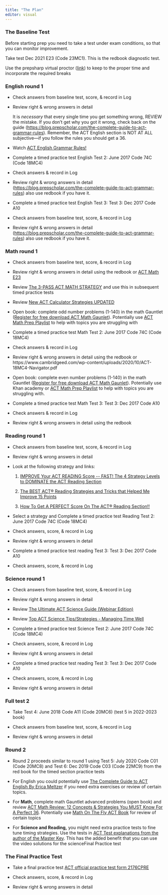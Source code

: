 ```yaml
---
title: "The Plan"
editor: visual
---
```


### The Baseline Test

Before starting prep you need to take a test under exam conditions, so that you can monitor improvement.

Take test Dec 2021 E23 (Code 23MC1). This is the redbook diagnostic test.

Use the prepsharp virtual proctor ([link](https://www.prepsharp.com/act-test-timers/)) to keep to the proper time and incorporate the required breaks

### English round 1

-   Check answers from baseline test, score, & record in Log

-   Review right & wrong answers in detail

    It is *necessary* that every single time you get something wrong, REVIEW the mistake. If you don't get why you got it wrong, check back on the guide (<https://blog.prepscholar.com/the-complete-guide-to-act-grammar-rules>). Remember, the ACT English section is NOT AT ALL subjective---if you follow the rules you should get a 36.

-   Watch [ACT English Grammar Rules!](https://www.youtube.com/watch?v=lFqfD-A4Nts)

-   Complete a timed practice test English Test 2: June 2017 Code 74C (Code 18MC4)

-   Check answers & record in Log

-   Review right & wrong answers in detail (<https://blog.prepscholar.com/the-complete-guide-to-act-grammar-rules>) also use redbook if you have it.

-   Complete a timed practice test English Test 3: Test 3: Dec 2017 Code A10

-   Check answers from baseline test, score, & record in Log

-   Review right & wrong answers in detail (<https://blog.prepscholar.com/the-complete-guide-to-act-grammar-rules>) also use redbook if you have it.

### Math round 1

-   Check answers from baseline test, score, & record in Log

-   Review right & wrong answers in detail using the redbook or [ACT Math E23](https://www.youtube.com/playlist?list=PL_tX83dUzqlh7MDFe1LI2Uc-SOLcp5yGA)

-   Review [The 3-PASS ACT MATH STRATEGY](https://www.youtube.com/watch?v=i3QcEQ7_2Wk) and use this in subsequent timed practice tests

-   Review [New ACT Calculator Strategies UPDATED](https://www.youtube.com/watch?v=tY1uMGMMQgg&t=297s)

-   Open book: complete odd number problems (1-140) in the math Gauntlet ([Register for free download ACT Math Gaunlet](https://learn.brilliantprep.com/p/the-vault-sat-act-downloads)). Potentially use [ACT Math Prep Playlist](https://www.youtube.com/playlist?list=PL2ix4u6yN0jJJGYr0zQVsXY0JozcIDWP9) to help with topics you are struggling with

-   Complete a timed practice test Math Test 2: June 2017 Code 74C (Code 18MC4)

-   Check answers & record in Log

-   Review right & wrong answers in detail using the redbook or https://www.cambridgeed.com/wp-content/uploads/2020/10/ACT-18MC4-Navigator.pdf

-   Open book: complete even number problems (1-140) in the math Gauntlet ([Register for free download ACT Math Gaunlet](https://learn.brilliantprep.com/p/the-vault-sat-act-downloads)). Potentially use Khan academy or [ACT Math Prep Playlist](https://www.youtube.com/playlist?list=PL2ix4u6yN0jJJGYr0zQVsXY0JozcIDWP9) to help with topics you are struggling with.

-   Complete a timed practice test Math Test 3: Test 3: Dec 2017 Code A10

-   Check answers & record in Log

-   Review right & wrong answers in detail using the redbook

### Reading round 1

-   Check answers from baseline test, score, & record in Log

-   Review right & wrong answers in detail

-   Look at the following strategy and links:

    1.  [IMPROVE Your ACT READING Score \-- FAST! The 4 Strategy Levels to DOMINATE the ACT Reading Section](https://www.youtube.com/watch?v=-Q5ZW0EK25w)

    2.  [The BEST ACT® Reading Strategies and Tricks that Helped Me Improve 15 Points ](https://www.youtube.com/watch?v=-m5xCdMxyvE&list=PL2AoJMrlAoryYObds-OBUhqc2bSfnCUfj&index=2)

    3.  [How To Get A PERFECT Score On The ACT® Reading Section!!](https://www.youtube.com/watch?v=_O1T_J3lDbA)

-   Select a strategy and Complete a timed practice test Reading Test 2: June 2017 Code 74C (Code 18MC4)

-   Check answers, score, & record in Log

-   Review right & wrong answers in detail

-   Complete a timed practice test reading Test 3: Test 3: Dec 2017 Code A10

-   Check answers, score, & record in Log

### Science round 1

-   Check answers from baseline test, score, & record in Log

-   Review right & wrong answers in detail

-   Review [The Ultimate ACT Science Guide (Webinar Edition)](https://www.youtube.com/playlist?list=PLOpq-R2ygzqm3ixThIVr4mRxpC3Zga1Kg)

-   Review [Top ACT Science Tips/Strategies - Managing Time Well](https://www.youtube.com/watch?v=pv5hOBYP-l0)

-   Complete a timed practice test Science Test 2: June 2017 Code 74C (Code 18MC4)

-   Check answers, score, & record in Log

-   Review right & wrong answers in detail

-   Complete a timed practice test reading Test 3: Test 3: Dec 2017 Code A10

-   Check answers, score, & record in Log

-   Review right & wrong answers in detail

### Full test 2

-   Take Test 4: June 2018 Code A11 (Code 20MC6) (test 5 in 2022-2023 book)

-   Check answers from baseline test, score, & record in Log

-   Review right & wrong answers in detail

### Round 2 

-   Round 2 proceeds similar to round 1 using Test 5: July 2020 Code C01 (Code 20MC8) and Test 6: Dec 2019 Code C03 (Code 22MC9) from the red book for the timed section practice tests

-   For English you could potentially use [The Complete Guide to ACT English By Erica Meltzer](https://www.amazon.com/Complete-Guide-ACT-English-Fourth/dp/1733589546/ref=sr_1_7?crid=OYRN4FF0LAKB&keywords=erica+meltzer&qid=1687315662&s=books&sprefix=Erica+%2Cstripbooks%2C104&sr=1-7) if you need extra exercises or review of certain topics.

-   For **Math**, complete math Gauntlet advanced problems (open book) and review [ACT Math Review: 12 Concepts & Strategies You MUST Know For A Perfect 36](https://www.youtube.com/watch?v=cU3Ey6daR8c&t=13s). Potentially use [Math On The Fly ACT Book](https://www.mathonthefly.com/act-book/) for review of certain topics

-   For **Science and Reading,** you might need extra practice tests to fine tune timing strategies. Use the tests in [ACT Test explanations from the author of the Master Key](https://masterkeyactsat.com/act-videos/act-science/). This has the added benefit that you can use the video solutions for the scienceFinal Practice test

### The Final Practice Test

-   Take a final practice test [ACT official practice test form 2176CPRE](https://www.act.org/content/dam/act/unsecured/documents/Preparing-for-the-ACT.pdf)

-   Check answers, score, & record in Log

-   Review right & wrong answers in detail
